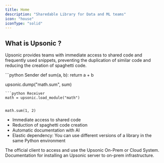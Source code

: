 ```yaml
---
title: Home
description: "Sharedable Library for Data and ML teams"
icon: "house"
iconType: "solid"
---
```




## What is Upsonic ?
Upsonic provides teams with immediate access to shared code and frequently used snippets, preventing the duplication of similar code and reducing the creation of spaghetti code.


<CardGroup cols={2}>
```python Sender
def sum(a, b):
    return a + b

upsonic.dump("math.sum", sum)

```
```python Receiver
math = upsonic.load_module("math")


math.sum(1, 2)
```
</CardGroup>


- Immediate access to shared code
- Reduction of spaghetti code creation
- Automatic documentation with AI
- Elastic dependency: You can use different versions of a library in the same Python environment

<CardGroup cols={2}>
  <Card title="Client" icon="laptop" href="/client/welcome">
  The official client to access and use the Upsonic On-Prem or Cloud System.
  </Card>
  <Card title="On-Prem" icon="server" href="/on-prem/welcome">
    Documentation for installing an Upsonic server to on-prem infrastructure.
  </Card>
</CardGroup>
